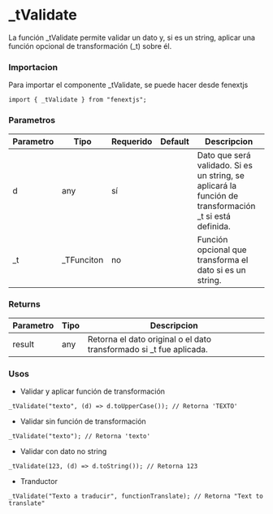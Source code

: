 # \_tValidate

La función \_tValidate permite validar un dato y, si es un string, aplicar una función opcional de transformación (\_t) sobre él.

### Importacion

Para importar el componente \_tValidate, se puede hacer desde fenextjs

```tsx copy
import { _tValidate } from "fenextjs";
```

### Parametros

| Parametro | Tipo        | Requerido | Default | Descripcion                                                                                             |
| --------- | ----------- | --------- | ------- | ------------------------------------------------------------------------------------------------------- |
| d         | any         | sí        |         | Dato que será validado. Si es un string, se aplicará la función de transformación \_t si está definida. |
| \_t       | \_TFunciton | no        |         | Función opcional que transforma el dato si es un string.                                                |

### Returns

| Parametro | Tipo | Descripcion                                                          |
| --------- | ---- | -------------------------------------------------------------------- |
| result    | any  | Retorna el dato original o el dato transformado si \_t fue aplicada. |

### Usos

- Validar y aplicar función de transformación

```tsx copy
_tValidate("texto", (d) => d.toUpperCase()); // Retorna 'TEXTO'
```

- Validar sin función de transformación

```tsx copy
_tValidate("texto"); // Retorna 'texto'
```

- Validar con dato no string

```tsx copy
_tValidate(123, (d) => d.toString()); // Retorna 123
```

- Tranductor

```tsx copy
_tValidate("Texto a traducir", functionTranslate); // Retorna "Text to translate"
```
